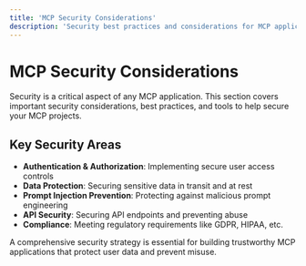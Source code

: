 ```yaml
---
title: 'MCP Security Considerations'
description: 'Security best practices and considerations for MCP applications'
---
```


# <Icon icon="shield-alt" iconType="solid" color="#3B82F6" /> MCP Security Considerations

Security is a critical aspect of any MCP application. This section covers important security considerations, best practices, and tools to help secure your MCP projects.

## <Icon icon="key" iconType="solid" /> Key Security Areas

- <Icon icon="user-shield" iconType="solid" /> **Authentication & Authorization**: Implementing secure user access controls
- <Icon icon="database" iconType="solid" /> **Data Protection**: Securing sensitive data in transit and at rest
- <Icon icon="syringe" iconType="solid" /> **Prompt Injection Prevention**: Protecting against malicious prompt engineering
- <Icon icon="lock" iconType="solid" /> **API Security**: Securing API endpoints and preventing abuse
- <Icon icon="balance-scale" iconType="solid" /> **Compliance**: Meeting regulatory requirements like GDPR, HIPAA, etc.

A comprehensive security strategy is essential for building trustworthy MCP applications that protect user data and prevent misuse. 